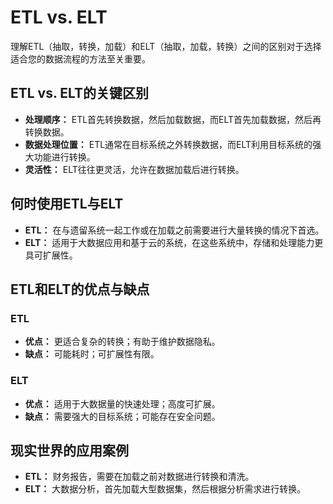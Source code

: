 # ETL vs. ELT

理解ETL（抽取，转换，加载）和ELT（抽取，加载，转换）之间的区别对于选择适合您的数据流程的方法至关重要。

## ETL vs. ELT的关键区别

- **处理顺序：** ETL首先转换数据，然后加载数据，而ELT首先加载数据，然后再转换数据。
- **数据处理位置：** ETL通常在目标系统之外转换数据，而ELT利用目标系统的强大功能进行转换。
- **灵活性：** ELT往往更灵活，允许在数据加载后进行转换。

## 何时使用ETL与ELT

- **ETL：** 在与遗留系统一起工作或在加载之前需要进行大量转换的情况下首选。
- **ELT：** 适用于大数据应用和基于云的系统，在这些系统中，存储和处理能力更具可扩展性。

## ETL和ELT的优点与缺点

### ETL

- **优点：** 更适合复杂的转换；有助于维护数据隐私。
- **缺点：** 可能耗时；可扩展性有限。

### ELT

- **优点：** 适用于大数据量的快速处理；高度可扩展。
- **缺点：** 需要强大的目标系统；可能存在安全问题。

## 现实世界的应用案例

- **ETL：** 财务报告，需要在加载之前对数据进行转换和清洗。
- **ELT：** 大数据分析，首先加载大型数据集，然后根据分析需求进行转换。